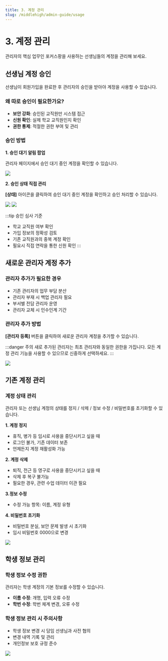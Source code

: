 ```yaml
---
title: 3. 계정 관리
slug: /middlehigh/admin-guide/usage
---
```



# 3. 계정 관리

관리자의 핵심 업무인 포커스팡을 사용하는 선생님들의 계정을 관리해 보세요.

## 선생님 계정 승인

선생님이 회원가입을 완료한 후 관리자의 승인을 받아야 계정을 사용할 수 있습니다.

### 왜 따로 승인이 필요한가요?

- **보안 강화**: 승인된 교직원만 시스템 접근
- **신원 확인**: 실제 학교 교직원인지 확인
- **권한 통제**: 적절한 권한 부여 및 관리

### 승인 방법

**1. 승인 대기 알림 팝업**

관리자 페이지에서 승인 대기 중인 계정을 확인할 수 있습니다.

<Image src="/img/kr/elementary/admin/03-04.jpg" size="lg" />

**2. 승인 상태 직접 관리**

**[상태]** 아이콘을 클릭하여 승인 대기 중인 계정을 확인하고 승인 처리할 수 있습니다.

<Image src="/img/kr/elementary/admin/03-06.jpg" size="lg" />
<Image src="/img/kr/elementary/admin/03-05.jpg" size="lg" />

:::tip 승인 심사 기준

- 학교 교직원 여부 확인
- 가입 정보의 정확성 검토
- 기존 교직원과의 중복 계정 확인
- 필요시 직접 연락을 통한 신원 확인
  :::

## 새로운 관리자 계정 추가

### 관리자 추가가 필요한 경우

- 기존 관리자의 업무 부담 분산
- 관리자 부재 시 백업 관리자 필요
- 부서별 전담 관리자 운영
- 관리자 교체 시 인수인계 기간

### 관리자 추가 방법

**[관리자 등록]** 버튼을 클릭하여 새로운 관리자 계정을 추가할 수 있습니다.

:::danger 주의
새로 추가된 관리자는 최초 관리자와 동일한 권한을 가집니다. 모든 계정 관리 기능을 사용할 수 있으므로 신중하게 선택하세요.
:::

<Image src="/img/kr/elementary/admin/03-01.jpg" size="lg" />

## 기존 계정 관리

### 계정 상태 관리

관리자 또는 선생님 계정의 상태를 정지 / 삭제 / 정보 수정 / 비밀번호를 초기화할 수 있습니다.

**1. 계정 정지**

- 휴직, 병가 등 임시로 사용을 중단시키고 싶을 때
- 로그인 불가, 기존 데이터 보존
- 언제든지 계정 재활성화 가능

**2. 계정 삭제**

- 퇴직, 전근 등 영구로 사용을 중단시키고 싶을 때
- 삭제 후 복구 불가능
- 필요한 경우, 관련 수업 데이터 이관 필요

**3.정보 수정**

- 수정 가능 항목: 이름, 계정 유형

**4. 비밀번호 초기화**

- 비밀번호 분실, 보안 문제 발생 시 초기화
- 임시 비밀번호 0000으로 변경

<Image src="/img/kr/elementary/admin/03-02.jpg" size="lg" />

## 학생 정보 관리

### 학생 정보 수정 권한

관리자는 학생 계정의 기본 정보를 수정할 수 있습니다.

- **이름 수정**: 개명, 입력 오류 수정
- **학번 수정**: 학번 체계 변경, 오류 수정

### 학생 정보 관리 시 주의사항

- 학생 정보 변경 시 담임 선생님과 사전 협의
- 변경 내역 기록 및 관리
- 개인정보 보호 규정 준수

<Image src="/img/kr/elementary/admin/03-03.jpg" size="lg" />
